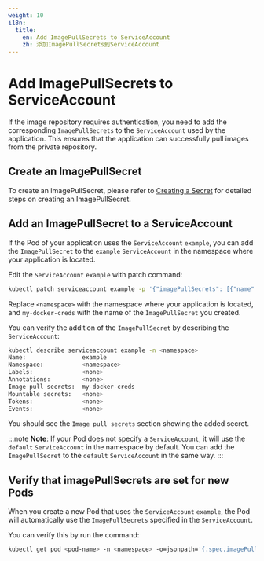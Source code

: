 ```yaml
---
weight: 10
i18n:
  title:
    en: Add ImagePullSecrets to ServiceAccount
    zh: 添加ImagePullSecrets到ServiceAccount
---
```


# Add ImagePullSecrets to ServiceAccount

If the image repository requires authentication, you need to add the corresponding `ImagePullSecrets` to the `ServiceAccount` used by the application. This ensures that the application can successfully pull images from the private repository.

## Create an ImagePullSecret

To create an ImagePullSecret, please refer to [Creating a Secret](../configuration/add_secret.mdx) for detailed steps on creating an ImagePullSecret.

## Add an ImagePullSecret to a ServiceAccount

If the Pod of your application uses the `ServiceAccount` `example`, you can add the `ImagePullSecret` to the `example` `ServiceAccount` in the namespace where your application is located.

Edit the `ServiceAccount` `example` with patch command:

```bash
kubectl patch serviceaccount example -p '{"imagePullSecrets": [{"name": "my-docker-creds"}]}' -n <namespace>
```

Replace `<namespace>` with the namespace where your application is located, and `my-docker-creds` with the name of the `ImagePullSecret` you created.

You can verify the addition of the `ImagePullSecret` by describing the `ServiceAccount`:

```bash
kubectl describe serviceaccount example -n <namespace>
Name:                example
Namespace:           <namespace>
Labels:              <none>
Annotations:         <none>
Image pull secrets:  my-docker-creds
Mountable secrets:   <none>
Tokens:              <none>
Events:              <none>
```
You should see the `Image pull secrets` section showing the added secret.

:::note
**Note**: If your Pod does not specify a `ServiceAccount`, it will use the `default` `ServiceAccount` in the namespace by default. You can add the `ImagePullSecret` to the `default` `ServiceAccount` in the same way.
:::

## Verify that imagePullSecrets are set for new Pods

When you create a new Pod that uses the `ServiceAccount` `example`, the Pod will automatically use the `ImagePullSecrets` specified in the `ServiceAccount`.

You can verify this by run the command:

```bash
kubectl get pod <pod-name> -n <namespace> -o=jsonpath='{.spec.imagePullSecrets}'
```